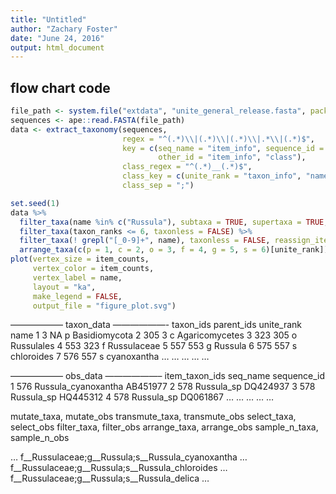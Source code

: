 ```yaml
---
title: "Untitled"
author: "Zachary Foster"
date: "June 24, 2016"
output: html_document
---
```


## flow chart code


```r
file_path <- system.file("extdata", "unite_general_release.fasta", package = "metacoder")
sequences <- ape::read.FASTA(file_path)
data <- extract_taxonomy(sequences,
                         regex = "^(.*)\\|(.*)\\|(.*)\\|.*\\|(.*)$",
                         key = c(seq_name = "item_info", sequence_id = "item_info",
                                 other_id = "item_info", "class"),
                         class_regex = "^(.*)__(.*)$",
                         class_key = c(unite_rank = "taxon_info", "name"),
                         class_sep = ";")
```

```r
set.seed(1)
data %>%
  filter_taxa(name %in% c("Russula"), subtaxa = TRUE, supertaxa = TRUE, taxonless = FALSE, reassign_items = FALSE) %>%
  filter_taxa(taxon_ranks <= 6, taxonless = FALSE) %>%
  filter_taxa(! grepl("[_0-9]+", name), taxonless = FALSE, reassign_items = FALSE) %>%
  arrange_taxa(c(p = 1, c = 2, o = 3, f = 4, g = 5, s = 6)[unite_rank]) %>%
plot(vertex_size = item_counts,
     vertex_color = item_counts,
     vertex_label = name,
     layout = "ka",
     make_legend = FALSE, 
     output_file = "figure_plot.svg")
```



------------------ taxon_data -------------------
   taxon_ids parent_ids unite_rank           name
1          3         NA          p  Basidiomycota
2        305          3          c Agaricomycetes
3        323        305          o     Russulales
4        553        323          f    Russulaceae
5        557        553          g        Russula
6        575        557          s     chloroides
7        576        557          s    cyanoxantha
...      ...        ...        ...            ...

------------------ obs_data --------------------
   item_taxon_ids            seq_name sequence_id
1             576 Russula_cyanoxantha    AB451977
2             578          Russula_sp    DQ424937
3             578          Russula_sp    HQ445312
4             578          Russula_sp    DQ061867
...      ...        ...        ...            ...



mutate_taxa, mutate_obs
transmute_taxa, transmute_obs
select_taxa, select_obs
filter_taxa, filter_obs
arrange_taxa, arrange_obs
sample_n_taxa, sample_n_obs




... f__Russulaceae;g__Russula;s__Russula_cyanoxantha
... f__Russulaceae;g__Russula;s__Russula_chloroides
... f__Russulaceae;g__Russula;s__Russula_delica
                       ...